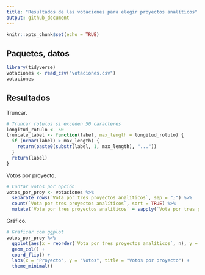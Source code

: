 ```yaml
---
title: "Resultados de las votaciones para elegir proyectos analíticos"
output: github_document
---
```


```r
knitr::opts_chunk$set(echo = TRUE)
```

## Paquetes, datos

```r
library(tidyverse)
votaciones <- read_csv("votaciones.csv")
votaciones
```

## Resultados

Truncar.

```r
# Truncar rótulos si exceden 50 caracteres
longitud_rotulo <- 50
truncate_label <- function(label, max_length = longitud_rotulo) {
  if (nchar(label) > max_length) {
    return(paste0(substr(label, 1, max_length), "..."))
  }
  return(label)
}
```

Votos por proyecto.

```r
# Contar votos por opción
votos_por_proy <- votaciones %>%
  separate_rows(`Vota por tres proyectos analíticos`, sep = ";") %>%
  count(`Vota por tres proyectos analíticos`, sort = TRUE) %>%
  mutate(`Vota por tres proyectos analíticos` = sapply(`Vota por tres proyectos analíticos`, truncate_label))
```

Gráfico.


```r
# Graficar con ggplot
votos_por_proy %>%
  ggplot(aes(x = reorder(`Vota por tres proyectos analíticos`, n), y = n)) +
  geom_col() +
  coord_flip() +
  labs(x = "Proyecto", y = "Votos", title = "Votos por proyecto") +
  theme_minimal()
```

